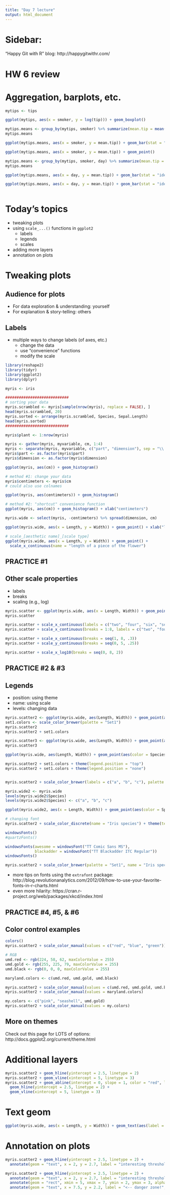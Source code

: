 ```yaml
---
title: "Day 7 lecture"
output: html_document
---
```


# Sidebar:

"Happy Git with R" blog: http://happygitwithr.com/

# HW 6 review

# Aggregation, barplots, etc.

```r
mytips <- tips

ggplot(mytips, aes(x = smoker, y = log(tip))) + geom_boxplot()

mytips.means <- group_by(mytips, smoker) %>% summarize(mean.tip = mean(tip))
mytips.means

ggplot(mytips.means, aes(x = smoker, y = mean.tip)) + geom_bar(stat = "identity")

ggplot(mytips.means, aes(x = smoker, y = mean.tip)) + geom_point()

mytips.means <- group_by(mytips, smoker, day) %>% summarize(mean.tip = mean(tip))
mytips.means

ggplot(mytips.means, aes(x = day, y = mean.tip)) + geom_bar(stat = "identity", aes(fill = smoker))

ggplot(mytips.means, aes(x = day, y = mean.tip)) + geom_bar(stat = "identity", aes(fill = smoker), position = "dodge")



```

# Today's topics
  - tweaking plots
  - using `scale_...()` functions in `ggplot2`
    - labels
    - legends
    - scales
  - adding more layers
  - annotation on plots

# Tweaking plots

##  Audience for plots
  - For data exploration & understanding: yourself
  - For explanation & story-telling: others
  
## Labels
  - multiple ways to change labels (of axes, etc.)
    - change the data
    - use "convenience" functions
    - modify the scale

```r
library(reshape2)
library(tidyr)
library(ggplot2)
library(dplyr)

myris <- iris

############################
# sorting your data
myris.scrambled <- myris[sample(nrow(myris), replace = FALSE), ]
head(myris.scrambled, 20)
myris.sorted <- arrange(myris.scrambled, Species, Sepal.Length)
head(myris.sorted)
############################

myris$plant <- 1:nrow(myris)

myris <- gather(myris, myvariable, cm, 1:4)
myris <- separate(myris, myvariable, c("part", "dimension"), sep = "\\.")
myris$part <- as.factor(myris$part)
myris$dimension <- as.factor(myris$dimension)

ggplot(myris, aes(cm)) + geom_histogram()

# method #1: change your data
myris$centimeters <- myris$cm
# could also use colnames

ggplot(myris, aes(centimeters)) + geom_histogram()

# method #2: "shortcut" convenience function
ggplot(myris, aes(cm)) + geom_histogram() + xlab("centimeters")

myris.wide <- select(myris, -centimeters) %>% spread(dimension, cm)

ggplot(myris.wide, aes(x = Length, y = Width)) + geom_point() + xlab("length of the part") + ylab("width of the part")

# scale_[aesthetic name]_[scale type]
ggplot(myris.wide, aes(x = Length, y = Width)) + geom_point() + 
  scale_x_continuous(name = "length of a piece of the flower")

```

## PRACTICE #1

## Other scale properties
  - labels
  - breaks
  - scaling (e.g., log)

```r
myris.scatter <- ggplot(myris.wide, aes(x = Length, Width)) + geom_point()
myris.scatter

myris.scatter + scale_x_continuous(labels = c("two", "four", "six", "seven", "eight"), breaks = c(2, 4, 6, 7, 8))
myris.scatter + scale_x_continuous(breaks = 1:8, labels = c("two", "four", "six", "eight", "red", "green", "up", "down"), name = "weird length")

myris.scatter + scale_x_continuous(breaks = seq(1, 8, .3))
myris.scatter + scale_y_continuous(breaks = seq(0, 5, .25))

myris.scatter + scale_x_log10(breaks = seq(0, 8, 2))

```

## PRACTICE #2 & #3

## Legends
  - position: using theme
  - name: using scale
  - levels: changing data

```r
myris.scatter2 <- ggplot(myris.wide, aes(Length, Width)) + geom_point(aes(color = Species), size = 4)
set1.colors <- scale_color_brewer(palette = "Set1")
myris.scatter2 
myris.scatter2 + set1.colors

myris.scatter3 <- ggplot(myris.wide, aes(Length, Width)) + geom_point(aes(color = Species, shape = Species), size = 4)
myris.scatter3

ggplot(myris.wide, aes(Length, Width)) + geom_point(aes(color = Species, shape = part), size = 4)

myris.scatter2 + set1.colors + theme(legend.position = "top")
myris.scatter2 + set1.colors + theme(legend.position = "none")


myris.scatter2 + scale_color_brewer(labels = c("a", "b", "c"), palette = "Set1")

myris.wide2 <- myris.wide
levels(myris.wide2$Species)
levels(myris.wide2$Species) <- c("a", "b", "c")

ggplot(myris.wide2, aes(x = Length, Width)) + geom_point(aes(color = Species), size = 4) + set1.colors

# changing font
myris.scatter2 + scale_color_discrete(name = "Iris species") + theme(text = element_text(family = "mono", size = 20))

windowsFonts()
#quartzFonts()

windowsFonts(awesome = windowsFont("TT Comic Sans MS"),
             blackadder = windowsFont("TT Blackadder ITC Regular"))
windowsFonts()

myris.scatter2 + scale_color_brewer(palette = "Set1", name = "Iris species") + theme(plot.title = element_text(family = "awesome", size = 20)) + ggtitle("great title")

```

- more tips on fonts using the `extrafont` package: http://blog.revolutionanalytics.com/2012/09/how-to-use-your-favorite-fonts-in-r-charts.html
- even more hilarity: https://cran.r-project.org/web/packages/xkcd/index.html

## PRACTICE #4, #5, & #6

## Color control examples

```r
colors()
myris.scatter2 + scale_color_manual(values = c("red", "blue", "green"))

# RGB
umd.red <- rgb(224, 58, 62, maxColorValue = 255)
umd.gold <- rgb(255, 225, 79, maxColorValue = 255)
umd.black <- rgb(0, 0, 0, maxColorValue = 255)

maryland.colors <- c(umd.red, umd.gold, umd.black)

myris.scatter2 + scale_color_manual(values = c(umd.red, umd.gold, umd.black))
myris.scatter2 + scale_color_manual(values = maryland.colors)

my.colors <- c("pink", "seashell", umd.gold)
myris.scatter2 + scale_color_manual(values = my.colors)

```

## More on themes

Check out this page for LOTS of options: http://docs.ggplot2.org/current/theme.html

# Additional layers

```r
myris.scatter2 + geom_hline(yintercept = 2.5, linetype = 2)
myris.scatter2 + geom_vline(xintercept = 5, linetype = 3)
myris.scatter2 + geom_abline(intercept = 0, slope = 1, color = "red", linetype = 2) + 
  geom_hline(yintercept = 2.5, linetype = 2) +
  geom_vline(xintercept = 5, linetype = 3)

```

# Text geom

```r
ggplot(myris.wide, aes(x = Length, y = Width)) + geom_text(aes(label = plant))

```


# Annotation on plots

```r
myris.scatter2 + geom_hline(yintercept = 2.5, linetype = 2) + 
  annotate(geom = "text", x = 2, y = 2.7, label = "interesting threshold")

myris.scatter2 + geom_hline(yintercept = 2.5, linetype = 2) + 
  annotate(geom = "text", x = 2, y = 2.7, label = "interesting threshold") +
  annotate(geom = "rect", xmin = 5, xmax = 7, ymin = 2, ymax = 3, alpha = .5) +
  annotate(geom = "text", x = 7.5, y = 2.2, label = "<-- danger zone!", color = "red")

```


